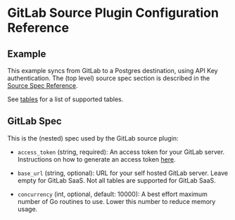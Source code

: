 # GitLab Source Plugin Configuration Reference

## Example

This example syncs from GitLab to a Postgres destination, using API Key authentication. The (top level) source spec section is described in the [Source Spec Reference](/docs/reference/source-spec).


<Configuration/>

See [tables](/docs/plugins/sources/gitlab/tables) for a list of supported tables.

## GitLab Spec

This is the (nested) spec used by the GitLab source plugin:

- `access_token` (string, required):
  An access token for your GitLab server. Instructions on how to generate an access token [here](https://docs.gitlab.com/ee/user/profile/personal_access_tokens.html#create-a-personal-access-token).

- `base_url` (string, optional):
  URL for your self hosted GitLab server. Leave empty for GitLab SaaS. Not all tables are supported for GitLab SaaS.

- `concurrency` (int, optional, default: 10000):
  A best effort maximum number of Go routines to use. Lower this number to reduce memory usage.
